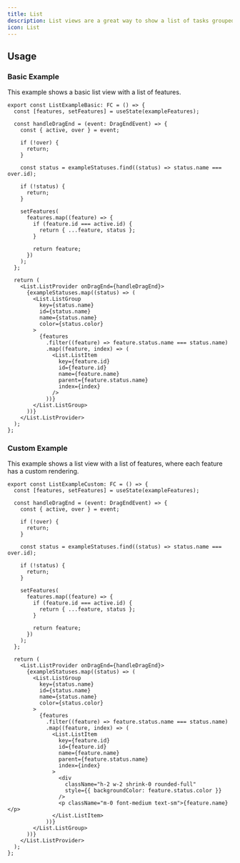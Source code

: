 ```yaml
---
title: List
description: List views are a great way to show a list of tasks grouped by status and ranked by priority.
icon: List
---
```


<div className="not-prose w-full bg-white border rounded-xl overflow-auto" style={{ height: '32rem' }}>
  <List.Basic />
</div>

## Usage

### Basic Example

This example shows a basic list view with a list of features.

<div className="not-prose w-full bg-white border rounded-xl overflow-auto" style={{ height: '32rem' }}>
  <List.Basic />
</div>

```tsx
export const ListExampleBasic: FC = () => {
  const [features, setFeatures] = useState(exampleFeatures);

  const handleDragEnd = (event: DragEndEvent) => {
    const { active, over } = event;

    if (!over) {
      return;
    }

    const status = exampleStatuses.find((status) => status.name === over.id);

    if (!status) {
      return;
    }

    setFeatures(
      features.map((feature) => {
        if (feature.id === active.id) {
          return { ...feature, status };
        }

        return feature;
      })
    );
  };

  return (
    <List.ListProvider onDragEnd={handleDragEnd}>
      {exampleStatuses.map((status) => (
        <List.ListGroup
          key={status.name}
          id={status.name}
          name={status.name}
          color={status.color}
        >
          {features
            .filter((feature) => feature.status.name === status.name)
            .map((feature, index) => (
              <List.ListItem
                key={feature.id}
                id={feature.id}
                name={feature.name}
                parent={feature.status.name}
                index={index}
              />
            ))}
        </List.ListGroup>
      ))}
    </List.ListProvider>
  );
};
```

### Custom Example

This example shows a list view with a list of features, where each feature has a custom rendering.

<div className="not-prose w-full bg-white border rounded-xl overflow-auto" style={{ height: '32rem' }}>
  <List.Custom />
</div>

```tsx
export const ListExampleCustom: FC = () => {
  const [features, setFeatures] = useState(exampleFeatures);

  const handleDragEnd = (event: DragEndEvent) => {
    const { active, over } = event;

    if (!over) {
      return;
    }

    const status = exampleStatuses.find((status) => status.name === over.id);

    if (!status) {
      return;
    }

    setFeatures(
      features.map((feature) => {
        if (feature.id === active.id) {
          return { ...feature, status };
        }

        return feature;
      })
    );
  };

  return (
    <List.ListProvider onDragEnd={handleDragEnd}>
      {exampleStatuses.map((status) => (
        <List.ListGroup
          key={status.name}
          id={status.name}
          name={status.name}
          color={status.color}
        >
          {features
            .filter((feature) => feature.status.name === status.name)
            .map((feature, index) => (
              <List.ListItem
                key={feature.id}
                id={feature.id}
                name={feature.name}
                parent={feature.status.name}
                index={index}
              >
                <div
                  className="h-2 w-2 shrink-0 rounded-full"
                  style={{ backgroundColor: feature.status.color }}
                />
                <p className="m-0 font-medium text-sm">{feature.name}</p>
              </List.ListItem>
            ))}
        </List.ListGroup>
      ))}
    </List.ListProvider>
  );
};
```